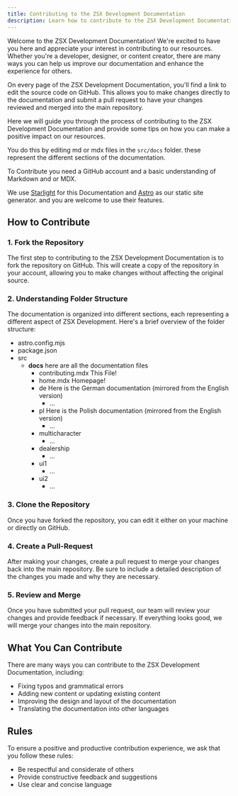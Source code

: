 ```yaml
---
title: Contributing to the ZSX Development Documentation
description: Learn how to contribute to the ZSX Development Documentation. Discover how you can help us improve our resources and enhance the experience for others.
---
```

Welcome to the ZSX Development Documentation! We're excited to have you here and appreciate your interest in contributing to our resources. Whether you're a developer, designer, or content creator, there are many ways you can help us improve our documentation and enhance the experience for others.

On every page of the ZSX Development Documentation, you'll find a link to edit the source code on GitHub. This allows you to make changes directly to the documentation and submit a pull request to have your changes reviewed and merged into the main repository.

Here we will guide you through the process of contributing to the ZSX Development Documentation and provide some tips on how you can make a positive impact on our resources.

You do this by editing md or mdx files in the `src/docs` folder. these represent the different sections of the documentation.

To Contribute you need a GitHub account and a basic understanding of Markdown and or MDX.

We use [Starlight](https://starlight.astro.build/) for this Documentation and [Astro](https://astro.build/) as our static site generator. and you are welcome to use their features.
## How to Contribute

### 1. Fork the Repository

The first step to contributing to the ZSX Development Documentation is to fork the repository on GitHub. This will create a copy of the repository in your account, allowing you to make changes without affecting the original source.

### 2. Understanding Folder Structure

The documentation is organized into different sections, each representing a different aspect of ZSX Development. Here's a brief overview of the folder structure:


<FileTree>

- astro.config.mjs
- package.json
- src
  - **docs** here are all the documentation files
    - contributing.mdx This File!
    - home.mdx Homepage!
    - de Here is the German documentation (mirrored from the English version)
        - ...
    - pl Here is the Polish documentation (mirrored from the English version)
        - ... 
    - multicharacter
        - ...
    - dealership
        - ...
    - ui1
        - ...
    - ui2
        - ...
</FileTree>


### 3. Clone the Repository

Once you have forked the repository, you can edit it either on your machine or directly on GitHub.

### 4. Create a Pull-Request

After making your changes, create a pull request to merge your changes back into the main repository. Be sure to include a detailed description of the changes you made and why they are necessary.

### 5. Review and Merge

Once you have submitted your pull request, our team will review your changes and provide feedback if necessary. If everything looks good, we will merge your changes into the main repository.

## What You Can Contribute

There are many ways you can contribute to the ZSX Development Documentation, including:

- Fixing typos and grammatical errors
- Adding new content or updating existing content
- Improving the design and layout of the documentation
- Translating the documentation into other languages

## Rules 

To ensure a positive and productive contribution experience, we ask that you follow these rules:

- Be respectful and considerate of others
- Provide constructive feedback and suggestions
- Use clear and concise language

